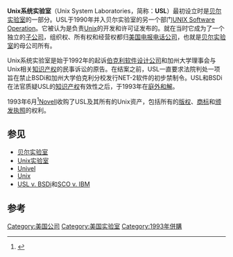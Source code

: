 '''Unix系统实验室'''（Unix System Laboratories，简称：'''USL'''）最初设立时是[[贝尔实验室|贝尔实验室]]的一部分。USL于1990年并入贝尔实验室的另一个部门[[UNIX_Software_Operation|UNIX Software Operation]]。它被认为是负责[[Unix|Unix]]的开发和许可证发布的。就在当时它成为了一个独立的[[子公司|子公司]]，组织权、所有权和经营权都归[[美国电报电话公司|美国电报电话公司]]，也就是[[贝尔实验室|贝尔实验室]]的母公司所有。

Unix系统实验室是始于1992年的起诉[[伯克利软件设计公司|伯克利软件设计公司]]和加州大学理事会与Unix相关[[知识产权|知识产权]]的民事诉讼的原告。在结案之前，USL一直要求法院判处一项旨在禁止BSDi和加州大学伯克利分校发行NET-2软件的初步禁制令。USL和BSDi在法官质疑USL的[[知识产权|知识产权]]有效性之后，于1993年在[[庭外和解|庭外和解]]。

1993年6月<ref>{{cite web|url=http://www.grokline.net/detail_vendor.php?id=20|title=Grokline Project:Novell|work=[[Grokline|Grokline]]|accessdate=2008-06-19}}{{dead link|date=2017年11月 |bot=InternetArchiveBot |fix-attempted=yes }}</ref>[[Novell|Novell]]收购了USL及其所有的Unix资产，包括所有的[[版权|版权]]、[[商标|商标]]和[[颁发执照|颁发执照]]的权利。

== 参见 ==
*[[贝尔实验室|贝尔实验室]]
*[[Unix实验室|Unix实验室]]
*[[Univel|Univel]]
*[[Unix|Unix]]
*[[USL_v._BSDi|USL v. BSDi]]和[[SCO_v._IBM|SCO v. IBM]]

== 参考 ==
{{Reflist}}

[[Category:美国公司|Category:美国公司]]
[[Category:美国实验室|Category:美国实验室]]
[[Category:1993年併購|Category:1993年併購]]